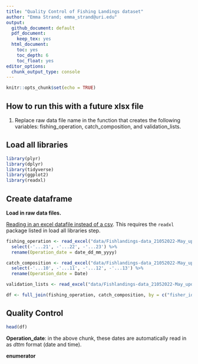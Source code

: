 ```yaml
---
title: "Quality Control of Fishing Landings dataset"
author: "Emma Strand; emma_strand@uri.edu"
output:
  github_document: default
  pdf_document:
    keep_tex: yes
  html_document:
    toc: yes
    toc_depth: 6
    toc_float: yes
editor_options: 
  chunk_output_type: console
---
```


```r
knitr::opts_chunk$set(echo = TRUE)
```

## How to run this with a future xlsx file

1. Replace raw data file name in the function that creates the following variables: fishing_operation, catch_composition, and validation_lists.  

## Load all libraries 

```r
library(plyr)
library(dplyr)
library(tidyverse)
library(ggplot2)
library(readxl)
```

## Create dataframe 

**Load in raw data files.** 

[Reading in an excel datafile instead of a csv](http://www.sthda.com/english/wiki/reading-data-from-excel-files-xls-xlsx-into-r). This requires the `readxl` package listed in load all libraries step. 

```r
fishing_operation <- read_excel("data/Fishlandings-data_21052022-May_update-cleaning in progress.xlsx", sheet = "fishing_operation") %>%
  select(-'...21', -'...22', -'...23') %>%
  rename(Operation_date = date_dd_mm_yyyy)

catch_composition <- read_excel("data/Fishlandings-data_21052022-May_update-cleaning in progress.xlsx", sheet = "catch_composition") %>%
  select(-'...10', -'...11', -'...12', -'...13') %>%
  rename(Operation_date = Date)

validation_lists <- read_excel("data/Fishlandings-data_21052022-May_update-cleaning in progress.xlsx", sheet = "validation_lists")

df <- full_join(fishing_operation, catch_composition, by = c("fisher_id", "Operation_date")) 
```

## Quality Control 

```r
head(df)
```


**Operation_date**: in the above chunk, these dates are automatically read in as *dttm* format (date and time). 

**enumerator** 

```r

```



